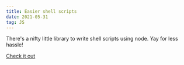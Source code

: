 ```yaml
---
title: Easier shell scripts
date: 2021-05-31
tag: JS
---
```


There's a nifty little library to write shell scripts using node. Yay for less
hassle!

[Check it out](https://github.com/google/zx)
